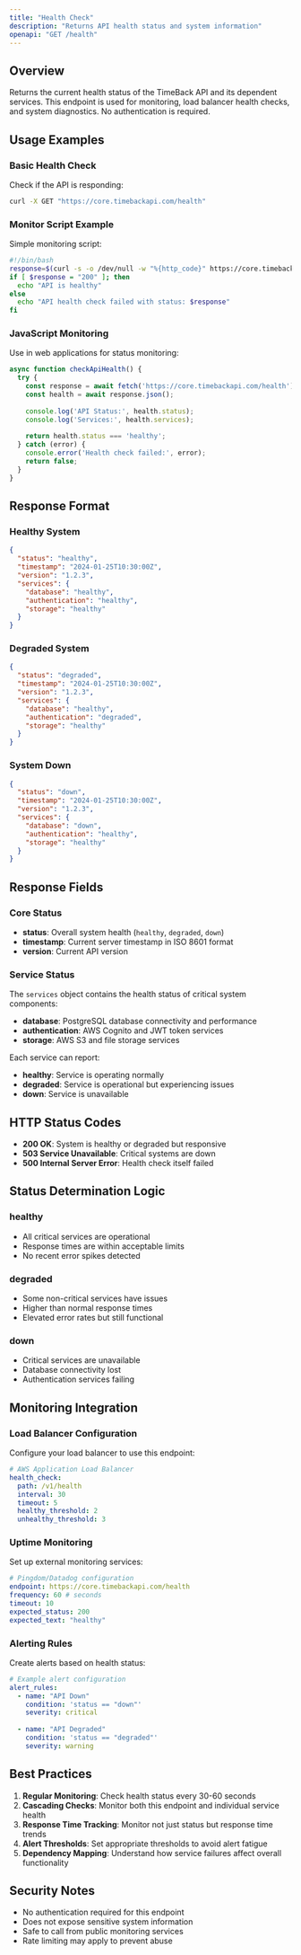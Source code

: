 ```yaml
---
title: "Health Check"
description: "Returns API health status and system information"
openapi: "GET /health"
---
```


## Overview

Returns the current health status of the TimeBack API and its dependent services. This endpoint is used for monitoring, load balancer health checks, and system diagnostics. No authentication is required.

## Usage Examples

### Basic Health Check
Check if the API is responding:

```bash
curl -X GET "https://core.timebackapi.com/health"
```

### Monitor Script Example
Simple monitoring script:

```bash
#!/bin/bash
response=$(curl -s -o /dev/null -w "%{http_code}" https://core.timebackapi.com/health)
if [ $response = "200" ]; then
  echo "API is healthy"
else
  echo "API health check failed with status: $response"
fi
```

### JavaScript Monitoring
Use in web applications for status monitoring:

```javascript
async function checkApiHealth() {
  try {
    const response = await fetch('https://core.timebackapi.com/health');
    const health = await response.json();
    
    console.log('API Status:', health.status);
    console.log('Services:', health.services);
    
    return health.status === 'healthy';
  } catch (error) {
    console.error('Health check failed:', error);
    return false;
  }
}
```

## Response Format

### Healthy System
```json
{
  "status": "healthy",
  "timestamp": "2024-01-25T10:30:00Z",
  "version": "1.2.3",
  "services": {
    "database": "healthy",
    "authentication": "healthy", 
    "storage": "healthy"
  }
}
```

### Degraded System
```json
{
  "status": "degraded",
  "timestamp": "2024-01-25T10:30:00Z",
  "version": "1.2.3",
  "services": {
    "database": "healthy",
    "authentication": "degraded",
    "storage": "healthy"
  }
}
```

### System Down
```json
{
  "status": "down",
  "timestamp": "2024-01-25T10:30:00Z",
  "version": "1.2.3",
  "services": {
    "database": "down",
    "authentication": "healthy",
    "storage": "healthy"
  }
}
```

## Response Fields

### Core Status
- **status**: Overall system health (`healthy`, `degraded`, `down`)
- **timestamp**: Current server timestamp in ISO 8601 format
- **version**: Current API version

### Service Status
The `services` object contains the health status of critical system components:

- **database**: PostgreSQL database connectivity and performance
- **authentication**: AWS Cognito and JWT token services
- **storage**: AWS S3 and file storage services

Each service can report:
- **healthy**: Service is operating normally
- **degraded**: Service is operational but experiencing issues
- **down**: Service is unavailable

## HTTP Status Codes

- **200 OK**: System is healthy or degraded but responsive
- **503 Service Unavailable**: Critical systems are down
- **500 Internal Server Error**: Health check itself failed

## Status Determination Logic

### **healthy**
- All critical services are operational
- Response times are within acceptable limits
- No recent error spikes detected

### **degraded** 
- Some non-critical services have issues
- Higher than normal response times
- Elevated error rates but still functional

### **down**
- Critical services are unavailable
- Database connectivity lost
- Authentication services failing

## Monitoring Integration

### Load Balancer Configuration
Configure your load balancer to use this endpoint:

```yaml
# AWS Application Load Balancer
health_check:
  path: /v1/health
  interval: 30
  timeout: 5
  healthy_threshold: 2
  unhealthy_threshold: 3
```

### Uptime Monitoring
Set up external monitoring services:

```yaml
# Pingdom/Datadog configuration
endpoint: https://core.timebackapi.com/health
frequency: 60 # seconds
timeout: 10
expected_status: 200
expected_text: "healthy"
```

### Alerting Rules
Create alerts based on health status:

```yaml
# Example alert configuration
alert_rules:
  - name: "API Down"
    condition: 'status == "down"'
    severity: critical
    
  - name: "API Degraded"
    condition: 'status == "degraded"'
    severity: warning
```

## Best Practices

1. **Regular Monitoring**: Check health status every 30-60 seconds
2. **Cascading Checks**: Monitor both this endpoint and individual service health
3. **Response Time Tracking**: Monitor not just status but response time trends
4. **Alert Thresholds**: Set appropriate thresholds to avoid alert fatigue
5. **Dependency Mapping**: Understand how service failures affect overall functionality

## Security Notes

- No authentication required for this endpoint
- Does not expose sensitive system information
- Safe to call from public monitoring services
- Rate limiting may apply to prevent abuse